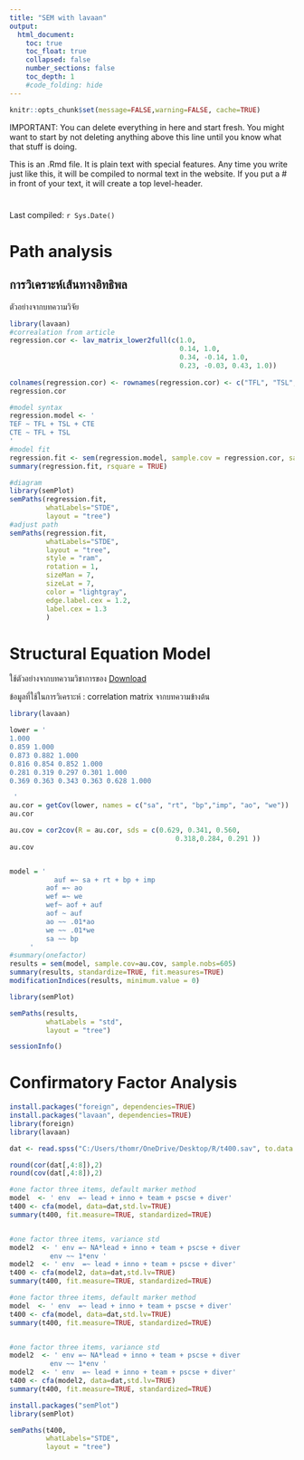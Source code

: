 ```yaml
---
title: "SEM with lavaan"
output:
  html_document:
    toc: true
    toc_float: true
    collapsed: false
    number_sections: false
    toc_depth: 1
    #code_folding: hide
---
```


```r
knitr::opts_chunk$set(message=FALSE,warning=FALSE, cache=TRUE)
```

IMPORTANT: You can delete everything in here and start fresh. You might want to start by not deleting anything above this line until you know what that stuff is doing.


This is an .Rmd file. It is plain text with special features. Any time you write just like this, it will be compiled to normal text in the website. If you put a \# in front of your text, it will create a top level-header.

# 

Last compiled: `r Sys.Date()`

# Path analysis
## การวิเคราะห์เส้นทางอิทธิพล

ตัวอย่างจากบทความวิจัย

```r
library(lavaan)
#correalation from article
regression.cor <- lav_matrix_lower2full(c(1.0,
                                          0.14, 1.0,
                                          0.34, -0.14, 1.0,
                                          0.23, -0.03, 0.43, 1.0))
                                          
colnames(regression.cor) <- rownames(regression.cor) <- c("TFL", "TSL", "CTE","TEF")
regression.cor

#model syntax
regression.model <- '
TEF ~ TFL + TSL + CTE
CTE ~ TFL + TSL
'
#model fit
regression.fit <- sem(regression.model, sample.cov = regression.cor, sample.nobs = 813)
summary(regression.fit, rsquare = TRUE)

#diagram
library(semPlot)
semPaths(regression.fit,
         whatLabels="STDE",
         layout = "tree")
#adjust path
semPaths(regression.fit,
         whatLabels="STDE",
         layout = "tree",
         style = "ram",
         rotation = 1,
         sizeMan = 7,
         sizeLat = 7,
         color = "lightgray",
         edge.label.cex = 1.2,
         label.cex = 1.3
         )
```


# Structural Equation Model

ใช้ตัวอย่างจากบทความวิชาการของ     [Download](https://drive.google.com/file/d/1XlNeCyZpZDvq8goRQeYWgELrO_QT2Cw7/view)

ข้อมูลที่ใช้ในการวิเคราะห์ : correlation matrix จากบทความข้างต้น

```r
library(lavaan)

lower = '
1.000 
0.859 1.000 
0.873 0.882 1.000
0.816 0.854 0.852 1.000
0.281 0.319 0.297 0.301 1.000
0.369 0.363 0.343 0.363 0.628 1.000

 '
au.cor = getCov(lower, names = c("sa", "rt", "bp","imp", "ao", "we"))
au.cor

au.cov = cor2cov(R = au.cor, sds = c(0.629, 0.341, 0.560, 
                                         0.318,0.284, 0.291 ))
au.cov


model = '
	 	   auf =~ sa + rt + bp + imp
	     aof =~ ao
	     wef =~ we
	     wef~ aof + auf
	     aof ~ auf
	     ao ~~ .01*ao
	     we ~~ .01*we
	     sa ~~ bp
 	 '
#summary(onefactor)
results = sem(model, sample.cov=au.cov, sample.nobs=605)
summary(results, standardize=TRUE, fit.measures=TRUE)
modificationIndices(results, minimum.value = 0)

library(semPlot)

semPaths(results,
         whatLabels = "std",
         layout = "tree")

sessionInfo()

```

# Confirmatory Factor Analysis

```r

install.packages("foreign", dependencies=TRUE)
install.packages("lavaan", dependencies=TRUE)
library(foreign) 
library(lavaan)

dat <- read.spss("C:/Users/thomr/OneDrive/Desktop/R/t400.sav", to.data.frame = TRUE, use.value.labels = FALSE)

round(cor(dat[,4:8]),2)
round(cov(dat[,4:8]),2)


```

```r
#one factor three items, default marker method
model  <- ' env  =~ lead + inno + team + pscse + diver'
t400 <- cfa(model, data=dat,std.lv=TRUE) 
summary(t400, fit.measure=TRUE, standardized=TRUE)


#one factor three items, variance std 
model2  <- ' env =~ NA*lead + inno + team + pscse + diver 
          env ~~ 1*env ' 
model2  <- ' env  =~ lead + inno + team + pscse + diver'
t400 <- cfa(model2, data=dat,std.lv=TRUE) 
summary(t400, fit.measure=TRUE, standardized=TRUE)


```


```r
#one factor three items, default marker method
model  <- ' env  =~ lead + inno + team + pscse + diver'
t400 <- cfa(model, data=dat,std.lv=TRUE) 
summary(t400, fit.measure=TRUE, standardized=TRUE)


#one factor three items, variance std 
model2  <- ' env =~ NA*lead + inno + team + pscse + diver 
          env ~~ 1*env ' 
model2  <- ' env  =~ lead + inno + team + pscse + diver'
t400 <- cfa(model2, data=dat,std.lv=TRUE) 
summary(t400, fit.measure=TRUE, standardized=TRUE)

install.packages("semPlot")
library(semPlot)

semPaths(t400,
         whatLabels="STDE",
         layout = "tree")
```

